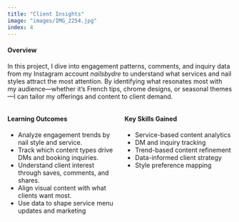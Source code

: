 ```yaml
---
title: "Client Insights"
image: "images/IMG_2254.jpg" 
index: 4
---
```


#### **Overview**  
In this project, I dive into engagement patterns, comments, and inquiry data from my Instagram account _nailsbydre_ to understand what services and nail styles attract the most attention. By identifying what resonates most with my audience—whether it’s French tips, chrome designs, or seasonal themes—I can tailor my offerings and content to client demand.

::: {.columns}
::: {.column width="50%"}
#### **Learning Outcomes**  
- Analyze engagement trends by nail style and service.
- Track which content types drive DMs and booking inquiries.
- Understand client interest through saves, comments, and shares.
- Align visual content with what clients want most.
- Use data to shape service menu updates and marketing
:::
::: {.column width="50%"}
#### **Key Skills Gained**  
- Service-based content analytics
- DM and inquiry tracking
- Trend-based content refinement
- Data-informed client strategy
- Style preference mapping
:::
:::